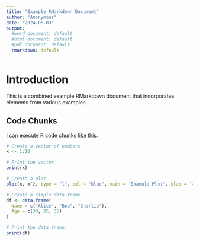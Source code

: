 ```yaml
---
title: "Example RMarkdown Document"
author: "Anonymous"
date: "2024-06-03"
output:
  #word_document: default
  #html_document: default
  #pdf_document: default
  rmarkdown: default
---
```


# Introduction

This is a combined example RMarkdown document that incorporates elements from various examples.

## Code Chunks

I can execute R code chunks like this:

```r
# Create a vector of numbers
x <- 1:10

# Print the vector
print(x)
```

```r
# Create a plot
plot(x, x^2, type = "l", col = "blue", main = "Example Plot", xlab = "X", ylab = "X^2")
```

```r
# Create a simple data frame
df <- data.frame(
  Name = c("Alice", "Bob", "Charlie"),
  Age = c(30, 25, 35)
)

# Print the data frame
print(df)
```
